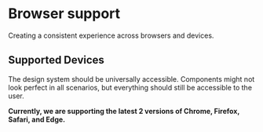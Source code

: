 
<Meta title="Browser support" />

# Browser support

Creating a consistent experience across browsers and devices.

## Supported Devices

The design system should be universally accessible. Components might not look perfect in all scenarios, but everything
should still be accessible to the user.

**Currently, we are supporting the latest 2 versions of Chrome, Firefox, Safari, and Edge.**
